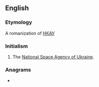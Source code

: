 ==English==

===Etymology===
A romanization of [[НКАУ]]

===Initialism===
{{en-initialism}}

# The [[w:National Space Agency of Ukraine|National Space Agency of Ukraine]].

===Anagrams===
* {{anagrams|en|Kuna|kuna}}